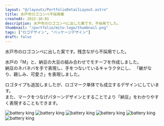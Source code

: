 ```yaml
---
layout: "@/layouts/PortfolioDetailLayout.astro"
title: 水戸市ロゴコンペ不採用案
createAt: 2022-10-01
description: 水戸市のロゴコンペに出した案です。不採用でした。
thumbnail: "/portfolio/mito-logo/thumbnail.png"
tags: ["ロゴデザイン", "パッケージデザイン"]
draft: false
---
```


水戸市のロゴコンペに出した案です。残念ながら不採用でした。

水戸の「M」と、納豆の大豆の組み合わせでモチーフを作成しました。  
納豆のネバネバを手で表現し、手をつないているキャラクタにし、
「継がなり、親しみ、可愛さ」を表現しました。

ロゴタイプも追加しましたが、ロゴマーク単体でも成立するデザインにしています。  
また、マークをつなげパターンデザインとすることでより「納豆」をわかりやすく表現することもできます。

<div class="multi-column-3 mb-M mt-XL">
  <img src="/portfolio/mito-logo/01.png" alt="battery king" />
  <img src="/portfolio/mito-logo/02.png" alt="battery king" />
  <img src="/portfolio/mito-logo/03.png" alt="battery king" />
  <img src="/portfolio/mito-logo/04.png" alt="battery king" />
  <img src="/portfolio/mito-logo/05.png" alt="battery king" />
</div>
<img src="/portfolio/mito-logo/06.png" alt="battery king" />
